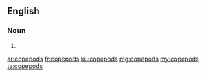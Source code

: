 ==English==

===Noun===
{{head|en|noun plural form}}

# {{plural of|copepod|lang=en}}

[[ar:copepods]]
[[fr:copepods]]
[[ku:copepods]]
[[mg:copepods]]
[[my:copepods]]
[[ta:copepods]]
